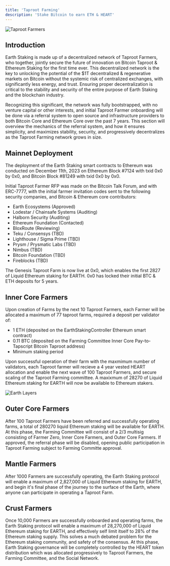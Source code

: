 ```yaml
---
title: 'Taproot Farming'
description: 'Stake Bitcoin to earn ETH & HEART'
---
```


<img
  src="/images/farmers.png"
  alt="Taproot Farmers"
/>

## Introduction

Earth Staking is made up of a decentralized network of Taproot Farmers, who together, jointly secure the future of innovation on Bitcoin Taproot & Ethereum Staking for the first time ever. 
This decentralized network is the key to unlocking the potential of the $1T decentralized & regenerative markets on Bitcoin without the systemic risk of centralized exchanges, with significantly less energy, and trust.
Ensuring proper decentralization is critical to the stability and security of the entire purpose of Earth Staking and the blockchain industry.

Recognizing this significant, the network was fully bootstrapped, with no venture capital or other interests, and initial Taproot Farmer onboarding will be done via a referral system to 
open source and infrastructure providers to both Bitcoin Core and Ethereum Core over the past 7 years. This section will overview the mechanics of the referral system, and how it ensures
simplicity, and maximizes stability, security, and progressively decentralizes as the Taproot Farming network grows in size.

## Mainnet Deployment

The deployment of the Earth Staking smart contracts to Ethereum was conducted on December 11th, 2023 on Ethereum Block #7124 with txid 0x0 by 0x0, and Bitcoin Block #81249 with txid 0x0 by 0x0.

Initial Taproot Farmer RFP was made on the Bitcoin Talk Forum, and with ERC-7777, with the initial farmer invitation codes sent to the following security companies, and Bitcoin & Ethereum core contributors:

- Earth Ecosystems (Approved)
- Lodestar / Chainsafe Systems (Auditing)
- Halborn Security (Auditing)
- Ethereum Foundation (Contacted)
- BloxRoute (Reviewing)
- Teku / Consensys (TBD)
- Lighthouse / Sigma Prime (TBD)
- Prysm / Prysmatic Labs (TBD)
- Nimbus (TBD)
- Bitcoin Foundation (TBD)
- Fireblocks (TBD)

The Genesis Taproot Farm is now live at 0x0, which enables the first 2827 of Liquid Ethereum staking for EARTH. 0x0 has locked their initial BTC & ETH deposits for 5 years.

## Inner Core Farmers

Upon creation of Farms by the next 10 Taproot Farmers, each Farmer will be allocated a maximum of 77 taproot farms, required a deposit per validator of:

- 1 ETH (deposited on the EarthStakingController Ethereum smart contract)
- 0.11 BTC (deposited on the Farming Committee Inner Core Pay-to-Tapscript Bitcoin Taproot address)
- Minimum staking period

Upon successful operation of their farm with the maxmimum number of validators, each Taproot farmer will recieve a 4 year vested HEART allocation and enable the next
wave of 100 Taproot Farmers, and secure scaling of the Taproot Farming committee. A maxixmum of 28270 of Liquid Ethereum staking for EARTH will now be available to Ethereum stakers.

<img
  src="/images/structure.png"
  alt="Earth Layers"
/>

## Outer Core Farmers

After 100 Taproot Farmers have been referred and successfully operating farms, a total of 280270 liquid Ethereum staking will be available for EARTH.
At this phase, the Farming Committee will consist of a 2/3 multisig consisting of Farmer Zero, Inner Core Farmers, and Outer Core Farmers. If approved,
the referral phase will be disabled, opening public participation in Taproot Farming subject to Farming Committe approval.

## Mantle Farmers

After 1000 Farmers are successfully operating, the Earth Staking protocol will enable a maximum of 2,827,000 of Liquid Ethereum staking for EARTH, and 
begin it's final phase of the journey to the surface of the Earth, where anyone can participate in operating a Taproot Farm. 

## Crust Farmers

Once 10,000 Farmers are successfully onboarded and operating farms, the Earth Staking protocol will enable a maximum of 28,270,000 of Liquid Ethereum staking for EARTH,
and effectively self limit itself to 28% of the Ethereum staking supply. This solves a much debated problem for the Ethereum staking community, and safety of the consensus.
At this phase, Earth Staking governance will be completely controlled by the HEART token distribution which was allocated progressively to Taproot Farmers, the Farming Committee, 
and the Social Network.